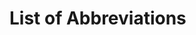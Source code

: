 # List of Abbreviations {-}

\begin{tabular}{rp{0.2cm}lp{1cm}rp{0.2cm}l}
    CPI     & &  Consumer Price Index   & & ETF     & &  Equity Traded Funds  \\
    ETH     & &  Eat the Horse          & & XLM     & &  Xetra Liquidity
\end{tabular}
